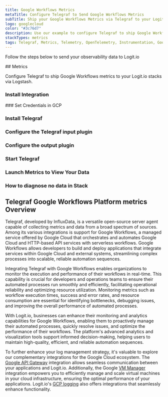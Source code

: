```yaml
---
title: Google Workflows Metrics
metaTitle: Configure Telegraf to Send Google Workflows Metrics
subTitle: Ship your Google Workflows Metrics via Telegraf to your Logit.io Stack
logo: googlecloud
color: "#3c76d7"
description: Use our example to configure Telegraf to ship Google Workflows metrics to Logit.io. Configure Telegraf to send Google Workflows metrics to Logstash or Elastic.
stackTypes: metrics
tags: Telegraf, Metrics, Telemetry, OpenTelemetry, Instrumentation, Google Workflows, Workflow Automation, Orchestration
---
```


Follow the steps below to send your observability data to Logit.io

<Steps>
  ## Metrics

  Configure Telegraf to ship Google Workflows metrics to your Logit.io stacks via Logstash.
  
  ### Install Integration
  <InstallIntegration/>
  ### Set Credentials in GCP

  <SetGCPCredentials intro="Google Workflows is a serverless orchestration service provided by Google Cloud that allows organizations to automate and coordinate workflows across multiple services and systems. It provides a visual and intuitive interface for designing, executing, and monitoring workflows, making it easier to build complex business processes."/>
  
  ### Install Telegraf

  <InstallTelegraf />

  ### Configure the Telegraf input plugin

  <TelegrafStackDriverInput metric_type="workflows.googleapis.com"/>

  ### Configure the output plugin

  <TelegrafOutputPlugin />

  ### Start Telegraf

  <StartTelegraf />

  ### Launch Metrics to View Your Data

  <LaunchVisualizer type="metrics" />

  ### How to diagnose no data in Stack

  <DiagnoseNoData />
</Steps>

## Telegraf Google Workflows Platform metrics Overview

Telegraf, developed by InfluxData, is a versatile open-source server agent capable of collecting metrics 
and data from a broad spectrum of sources. Among its various integrations is support for Google Workflows, 
a managed service offered by Google Cloud that orchestrates and automates Google Cloud and HTTP-based API 
services with serverless workflows. Google Workflows allows developers to build and deploy applications 
that integrate services within Google Cloud and external systems, streamlining complex processes into 
scalable, reliable automation sequences.

Integrating Telegraf with Google Workflows enables organizations to monitor the execution and performance 
of their workflows in real-time. This capability is crucial for developers and operations teams to ensure 
their automated processes run smoothly and efficiently, facilitating operational reliability and optimizing 
resource utilization. Monitoring metrics such as workflow execution times, success and error rates, and 
resource consumption are essential for identifying bottlenecks, debugging issues, and improving the overall 
performance of automated processes.

With Logit.io, businesses can enhance their monitoring and analytics capabilities for Google Workflows, 
enabling them to proactively manage their automated processes, quickly resolve issues, and optimize the 
performance of their workflows. The platform's advanced analytics and visualization tools support informed 
decision-making, helping users to maintain high-quality, efficient, and reliable automation sequences.

To further enhance your log management strategy, it's valuable to explore our complementary integrations 
for the Google Cloud ecosystem. The [Google API Gateway](/integrations/google-cloud-api-gateway/#metrics) 
integration allows seamless communication between your applications and Logit.io. 
Additionally, the Google [VM Manager](/integrations/google-cloud-vm-manager/#metrics) 
integration empowers you to efficiently manage and scale virtual machines in your cloud infrastructure, 
ensuring the optimal performance of your applications. 
Logit.io's [GCP logging](https://logit.io/solutions/gcp-logging/) also offers integrations that seamlessly enhance functionality.